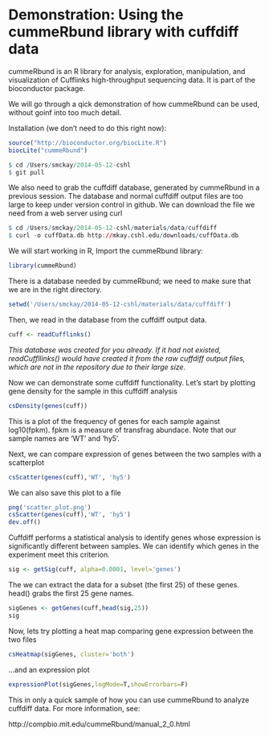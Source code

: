 Demonstration: Using the cummeRbund library with cuffdiff data
==============================================================

cummeRbund is an R library for analysis, exploration, manipulation, and visualization of Cufflinks high-throughput sequencing data.  It is part of the bioconductor package.

We will go through a qick demonstration of how cummeRbund can be used, without goinf into too much detail.

Installation (we don't need to do this right now):

```r
source("http://bioconductor.org/biocLite.R")
biocLite("cummeRbund")
```

```r
$ cd /Users/smckay/2014-05-12-cshl
$ git pull
```

We also need to grab the cuffdiff database, generated by cummeRbund in a previous session.  The database and normal cuffdiff output files are too large to keep under version control in github.  We can download the file we need from a web server using curl

```r
$ cd /Users/smckay/2014-05-12-cshl/materials/data/cuffdiff
$ curl -o cuffData.db http://mkay.cshl.edu/downloads/cuffData.db
```

We will start working in R,  Import the cummeRbund library:

```r
library(cummeRbund)
```

There is a database needed by cummeRbund; we need to make sure that we are in the right directory.

```r
setwd('/Users/smckay/2014-05-12-cshl/materials/data/cuffdiff')
```

Then, we read in the database from the cuffdiff output data.  

```r
cuff <- readCufflinks()
```

*This database was created for you already.  If it had not existed, readCuffllinks() would have created it from the raw cuffdiff output files, which are not in the repository due to their large size.*

Now we can demonstrate some cuffdiff functionality.  Let's start by plotting gene density for the sample in this cuffdiff analysis

```r
csDensity(genes(cuff))
```

This is a plot of the frequency of genes for each sample against log10(fpkm).  fpkm is a measure of transfrag abundace.  Note that our sample names are 'WT' and 'hy5'.

Next, we can compare expression of genes between the two samples with a scatterplot

```r
csScatter(genes(cuff),'WT', 'hy5')
```

We can also save this plot to a file

```r
png('scatter_plot.png')
csScatter(genes(cuff),'WT', 'hy5')
dev.off()
```

Cuffdiff performs a statistical analysis to identify genes whose expression is significantly different between samples.  We can identify which genes in the experiment meet this criterion.

```r
sig <- getSig(cuff, alpha=0.0001, level='genes')
```

The we can extract the data for a subset (the first 25) of these genes.  head() grabs the first 25 gene names.

```r
sigGenes <- getGenes(cuff,head(sig,25))
sig
```

Now, lets try plotting a heat map comparing gene expression between the two files
```r
csHeatmap(sigGenes, cluster='both')
```

...and an expression plot
```r
expressionPlot(sigGenes,logMode=T,showErrorbars=F)
```

This in only a quick sample of how you can use cummeRbund to analyze cuffdiff data.  For more information, see:

http://compbio.mit.edu/cummeRbund/manual_2_0.html


